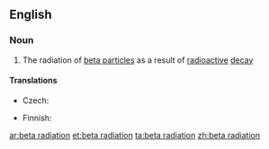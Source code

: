 ==English==

===Noun===
{{en-noun|head=[[beta]] [[radiation]]|-}}

# {{context|physics|lang=en}} The radiation of [[beta particle]]s as a result of [[radioactive]] [[decay]]

====Translations====
{{trans-top|radiation of beta particles}}
* Czech: {{t-|cs|záření beta|n}}
{{trans-mid}}
* Finnish: {{t-|fi|beetasäteily}}
{{trans-bottom}}

[[ar:beta radiation]]
[[et:beta radiation]]
[[ta:beta radiation]]
[[zh:beta radiation]]